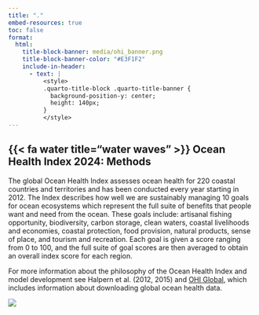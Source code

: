 ```yaml
---
title: "."
embed-resources: true
toc: false
format:
  html:
    title-block-banner: media/ohi_banner.png
    title-block-banner-color: "#E3F1F2"
    include-in-header:
      - text: |
          <style>
          .quarto-title-block .quarto-title-banner {
            background-position-y: center;
            height: 140px;
          }
          </style>
---
```


## {{< fa water title="water waves" >}} Ocean Health Index 2024: Methods

The global Ocean Health Index assesses ocean health for 220 coastal countries and territories and has been conducted every year starting in 2012. The Index describes how well we are sustainably managing 10 goals for ocean ecosystems which represent the full suite of benefits that people want and need from the ocean. These goals include: artisanal fishing opportunity, biodiversity, carbon storage, clean waters, coastal livelihoods and economies, coastal protection, food provision, natural products, sense of place, and tourism and recreation. Each goal is given a score ranging from 0 to 100, and the full suite of goal scores are then averaged to obtain an overall index score for each region.

For more information about the philosophy of the Ocean Health Index and model development see Halpern et al. (2012, 2015) and [OHI Global](http://ohi-science.org/ohi-global/){target="_blank"}, which includes information about downloading global ocean health data.

![](media/OHI_infographic.jpg)
